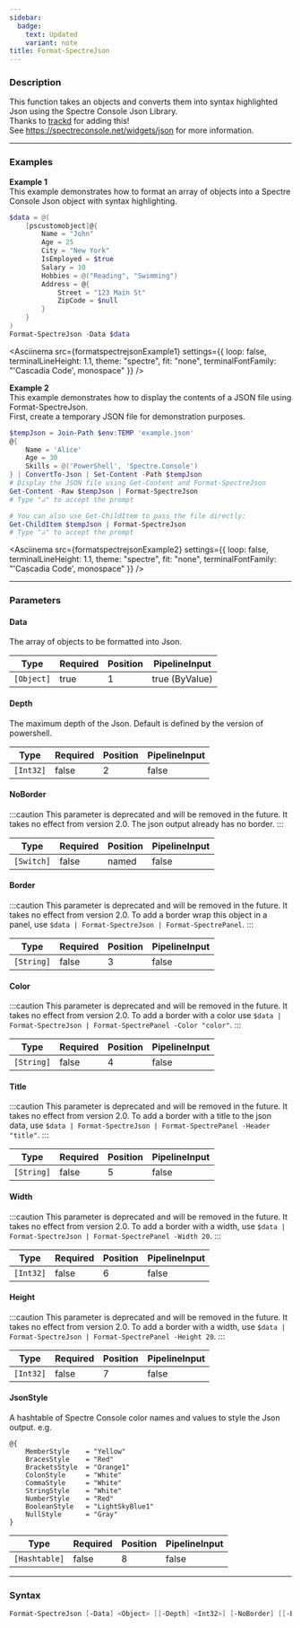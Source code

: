 ```yaml
---
sidebar:
  badge:
    text: Updated
    variant: note
title: Format-SpectreJson
---
```









### Description

This function takes an objects and converts them into syntax highlighted Json using the Spectre Console Json Library.  
Thanks to [trackd](https://github.com/trackd) for adding this!  
See https://spectreconsole.net/widgets/json for more information.



---


### Examples


**Example 1**  
This example demonstrates how to format an array of objects into a Spectre Console Json object with syntax highlighting.



```powershell
$data = @(
    [pscustomobject]@{
        Name = "John"
        Age = 25
        City = "New York"
        IsEmployed = $true
        Salary = 10
        Hobbies = @("Reading", "Swimming")
        Address = @{
            Street = "123 Main St"
            ZipCode = $null
        }
    }
)
Format-SpectreJson -Data $data
```
<Asciinema
    src={formatspectrejsonExample1}
    settings={{
        loop: false,
        terminalLineHeight: 1.1,
        theme: "spectre",
        fit: "none",
        terminalFontFamily: "'Cascadia Code', monospace"
    }}
/>


**Example 2**  
This example demonstrates how to display the contents of a JSON file using Format-SpectreJson.  
First, create a temporary JSON file for demonstration purposes.  



```powershell
$tempJson = Join-Path $env:TEMP 'example.json'
@{
    Name = 'Alice'
    Age = 30
    Skills = @('PowerShell', 'Spectre.Console')
} | ConvertTo-Json | Set-Content -Path $tempJson
# Display the JSON file using Get-Content and Format-SpectreJson
Get-Content -Raw $tempJson | Format-SpectreJson
# Type "↲" to accept the prompt

# You can also use Get-ChildItem to pass the file directly:
Get-ChildItem $tempJson | Format-SpectreJson
# Type "↲" to accept the prompt
```
<Asciinema
    src={formatspectrejsonExample2}
    settings={{
        loop: false,
        terminalLineHeight: 1.1,
        theme: "spectre",
        fit: "none",
        terminalFontFamily: "'Cascadia Code', monospace"
    }}
/>


---


### Parameters
#### **Data**

The array of objects to be formatted into Json.






|Type      |Required|Position|PipelineInput |
|----------|--------|--------|--------------|
|`[Object]`|true    |1       |true (ByValue)|



#### **Depth**

The maximum depth of the Json. Default is defined by the version of powershell.






|Type     |Required|Position|PipelineInput|
|---------|--------|--------|-------------|
|`[Int32]`|false   |2       |false        |



#### **NoBorder**

:::caution
This parameter is deprecated and will be removed in the future. It takes no effect from version 2.0.
The json output already has no border.
:::






|Type      |Required|Position|PipelineInput|
|----------|--------|--------|-------------|
|`[Switch]`|false   |named   |false        |



#### **Border**

:::caution
This parameter is deprecated and will be removed in the future. It takes no effect from version 2.0.
To add a border wrap this object in a panel, use `$data | Format-SpectreJson | Format-SpectrePanel`.
:::






|Type      |Required|Position|PipelineInput|
|----------|--------|--------|-------------|
|`[String]`|false   |3       |false        |



#### **Color**

:::caution
This parameter is deprecated and will be removed in the future. It takes no effect from version 2.0.
To add a border with a color use `$data | Format-SpectreJson | Format-SpectrePanel -Color "color"`.
:::






|Type      |Required|Position|PipelineInput|
|----------|--------|--------|-------------|
|`[String]`|false   |4       |false        |



#### **Title**

:::caution
This parameter is deprecated and will be removed in the future. It takes no effect from version 2.0.
To add a border with a title to the json data, use `$data | Format-SpectreJson | Format-SpectrePanel -Header "title"`.
:::






|Type      |Required|Position|PipelineInput|
|----------|--------|--------|-------------|
|`[String]`|false   |5       |false        |



#### **Width**

:::caution
This parameter is deprecated and will be removed in the future. It takes no effect from version 2.0.
To add a border with a width, use `$data | Format-SpectreJson | Format-SpectrePanel -Width 20`.
:::






|Type     |Required|Position|PipelineInput|
|---------|--------|--------|-------------|
|`[Int32]`|false   |6       |false        |



#### **Height**

:::caution
This parameter is deprecated and will be removed in the future. It takes no effect from version 2.0.
To add a border with a width, use `$data | Format-SpectreJson | Format-SpectrePanel -Height 20`.
:::






|Type     |Required|Position|PipelineInput|
|---------|--------|--------|-------------|
|`[Int32]`|false   |7       |false        |



#### **JsonStyle**

A hashtable of Spectre Console color names and values to style the Json output.
e.g.
```
@{
    MemberStyle    = "Yellow"
    BracesStyle    = "Red"
    BracketsStyle  = "Orange1"
    ColonStyle     = "White"
    CommaStyle     = "White"
    StringStyle    = "White"
    NumberStyle    = "Red"
    BooleanStyle   = "LightSkyBlue1"
    NullStyle      = "Gray"
}
```






|Type         |Required|Position|PipelineInput|
|-------------|--------|--------|-------------|
|`[Hashtable]`|false   |8       |false        |





---


### Syntax
```powershell
Format-SpectreJson [-Data] <Object> [[-Depth] <Int32>] [-NoBorder] [[-Border] <String>] [[-Color] <String>] [[-Title] <String>] [[-Width] <Int32>] [[-Height] <Int32>] [[-JsonStyle] <Hashtable>] [<CommonParameters>]
```
